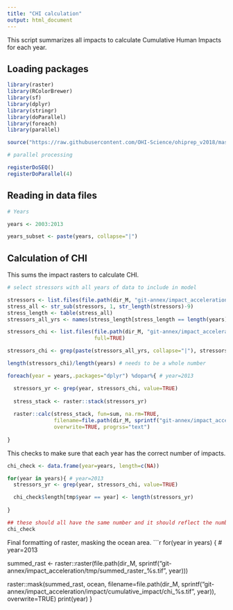 ```yaml
---
title: "CHI calculation"
output: html_document
---
```


This script summarizes all impacts to calculate Cumulative Human Impacts for each year.


## Loading packages

```r

library(raster)
library(RColorBrewer)
library(sf)
library(dplyr)
library(stringr)
library(doParallel)
library(foreach)
library(parallel)

source("https://raw.githubusercontent.com/OHI-Science/ohiprep_v2018/master/src/R/spatial_common.R")

# parallel processing

registerDoSEQ()
registerDoParallel(4)

```

## Reading in data files
```r

# Years

years <- 2003:2013

years_subset <- paste(years, collapse="|")

```


## Calculation of CHI
This sums the impact rasters to calculate CHI.
```r

# select stressors with all years of data to include in model

stressors <- list.files(file.path(dir_M, "git-annex/impact_acceleration/impact/stressor_impact"))
stress_all <- str_sub(stressors, 1, str_length(stressors)-9)
stress_length <- table(stress_all)
stressors_all_yrs <- names(stress_length[stress_length == length(years)])

stressors_chi <- list.files(file.path(dir_M, "git-annex/impact_acceleration/impact/stressor_impact"),
                            full=TRUE)

stressors_chi <- grep(paste(stressors_all_yrs, collapse="|"), stressors_chi, value=TRUE)

length(stressors_chi)/length(years) # needs to be a whole number

foreach(year = years,.packages="dplyr") %dopar%{ # year=2013

  stressors_yr <- grep(year, stressors_chi, value=TRUE)
  
  stress_stack <- raster::stack(stressors_yr)
  
  raster::calc(stress_stack, fun=sum, na.rm=TRUE,
               filename=file.path(dir_M, sprintf("git-annex/impact_acceleration/tmp/summed_raster_%s.tif", year)), 
               overwrite=TRUE, progrss="text")
  
}


```

This checks to make sure that each year has the correct number of impacts.
```r

chi_check <- data.frame(year=years, length=c(NA))

for(year in years){ # year=2013
  stressors_yr <- grep(year, stressors_chi, value=TRUE)

  chi_check$length[tmp$year == year] <- length(stressors_yr)
 
}

## these should all have the same number and it should reflect the number of stressors
chi_check
```


Final formatting of raster, masking the ocean area.
```r

for(year in years) { # year=2013

  summed_rast <- raster::raster(file.path(dir_M, sprintf("git-annex/impact_acceleration/tmp/summed_raster_%s.tif", year)))

  raster::mask(summed_rast, ocean,
                  filename=file.path(dir_M, sprintf("git-annex/impact_acceleration/impact/cumulative_impact/chi_%s.tif", year)),
                  overwrite=TRUE)
  print(year)
}

